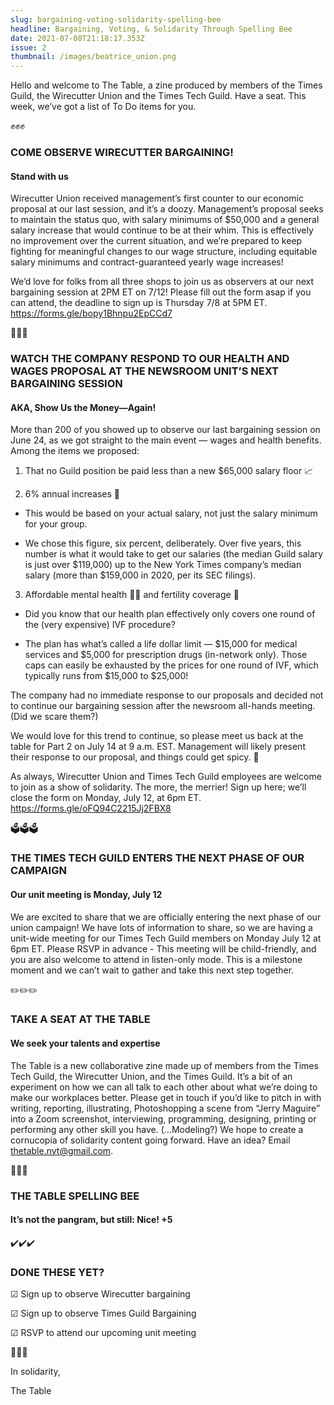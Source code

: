 ```yaml
---
slug: bargaining-voting-solidarity-spelling-bee
headline: Bargaining, Voting, & Solidarity Through Spelling Bee
date: 2021-07-08T21:18:17.353Z
issue: 2
thumbnail: /images/beatrice_union.png
---
```

Hello and welcome to The Table, a zine produced by members of the Times Guild, the Wirecutter Union and the Times Tech Guild. Have a seat. This week, we’ve got a list of To Do items for you.

<CenteredContent>✊✊✊</CenteredContent>

### COME OBSERVE WIRECUTTER BARGAINING!

#### Stand with us

Wirecutter Union received management’s first counter to our economic proposal at our last session, and it’s a doozy. Management’s proposal seeks to maintain the status quo, with salary minimums of $50,000 and a general salary increase that would continue to be at their whim. This is effectively no improvement over the current situation, and we’re prepared to keep fighting for meaningful changes to our wage structure, including equitable salary minimums and contract-guaranteed yearly wage increases!

We’d love for folks from all three shops to join us as observers at our next bargaining session at 2PM ET on 7/12! Please fill out the form asap if you can attend, the deadline to sign up is Thursday 7/8 at 5PM ET. https://forms.gle/bopy1Bhnpu2EpCCd7

<CenteredContent>👀👀👀</CenteredContent>

### WATCH THE COMPANY RESPOND TO OUR HEALTH AND WAGES PROPOSAL AT THE NEWSROOM UNIT’S NEXT BARGAINING SESSION

#### AKA, Show Us the Money—Again!

More than 200 of you showed up to observe our last bargaining session on June 24, as we got straight to the main event — wages and health benefits. Among the items we proposed:

1. That no Guild position be paid less than a new $65,000 salary floor 📈

2. 6% annual increases 🤑

- This would be based on your actual salary, not just the salary minimum for your group.

- We chose this figure, six percent, deliberately. Over five years, this number is what it would take to get our salaries (the median Guild salary is just over $119,000) up to the New York Times company’s median salary (more than $159,000 in 2020, per its SEC filings).

3. Affordable mental health 💆‍♂️ and fertility coverage 🤰

- Did you know that our health plan effectively only covers one round of the (very expensive) IVF procedure?

- The plan has what’s called a life dollar limit — $15,000 for medical services and $5,000 for prescription drugs (in-network only). Those caps can easily be exhausted by the prices for one round of IVF, which typically runs from $15,000 to $25,000!

The company had no immediate response to our proposals and decided not to continue our bargaining session after the newsroom all-hands meeting. (Did we scare them?)

We would love for this trend to continue, so please meet us back at the table for Part 2 on July 14 at 9 a.m. EST. Management will likely present their response to our proposal, and things could get spicy. 🧨

As always, Wirecutter Union and Times Tech Guild employees are welcome to join as a show of solidarity. The more, the merrier! Sign up here; we’ll close the form on Monday, July 12, at 6pm ET. https://forms.gle/oFQ94C2215Jj2FBX8

<CenteredContent>🗳️🗳️🗳️</CenteredContent>

### THE TIMES TECH GUILD ENTERS THE NEXT PHASE OF OUR CAMPAIGN

#### Our unit meeting is Monday, July 12

We are excited to share that we are officially entering the next phase of our union campaign! We have lots of information to share, so we are having a unit-wide meeting for our Times Tech Guild members on Monday July 12 at 6pm ET. Please RSVP in advance - This meeting will be child-friendly, and you are also welcome to attend in listen-only mode. This is a milestone moment and we can’t wait to gather and take this next step together.

<CenteredContent>✏️✏️✏️</CenteredContent>

### TAKE A SEAT AT THE TABLE

#### We seek your talents and expertise

The Table is a new collaborative zine made up of members from the Times Tech Guild, the Wirecutter Union, and the Times Guild. It’s a bit of an experiment on how we can all talk to each other about what we’re doing to make our workplaces better. Please get in touch if you’d like to pitch in with writing, reporting, illustrating, Photoshopping a scene from “Jerry Maguire” into a Zoom screenshot, interviewing, programming, designing, printing or performing any other skill you have. (...Modeling?) We hope to create a cornucopia of solidarity content going forward. Have an idea? Email thetable.nyt@gmail.com.

<CenteredContent>🐝🐝🐝</CenteredContent>

### THE TABLE SPELLING BEE

#### It’s not the pangram, but still: Nice! +5

<CenteredContent>✔️✔️✔️</CenteredContent>

### DONE THESE YET?

☑ Sign up to observe Wirecutter bargaining

☑ Sign up to observe Times Guild Bargaining

☑ RSVP to attend our upcoming unit meeting

<CenteredContent>💚💙💜</CenteredContent>

In solidarity,

The Table
